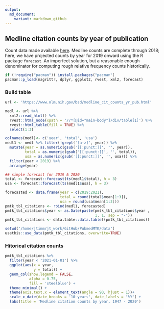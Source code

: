 ```yaml
---
output:
  md_document:
    variant: markdown_github
---
```



## Medline citation counts by year of publication

Count data made available [here](https://www.nlm.nih.gov/bsd/medline_cit_counts_yr_pub.html). Medline counts are complete through 2018; here, we have projected counts by year for 2019 onward using the R package `forecast`.  An imperfect solution, but a reasonable enough denominator for computing rough relative frequency counts historically.

```r
if (!require("pacman")) install.packages("pacman")
pacman::p_load(magrittr, dplyr, ggplot2, rvest, xml2, forecast)
```


### Build table

```r
url <- 'https://www.nlm.nih.gov/bsd/medline_cit_counts_yr_pub.html'

medl <- url %>%
  xml2::read_html() %>%
  rvest::html_node(xpath = '//*[@id="main-body"]/div/table[1]') %>% 
  rvest::html_table(fill = TRUE) %>%
  select(1:3)

colnames(medl)<- c('year', 'total', 'usa')
medl1 <- medl %>% filter(!grepl('[a-z]', year)) %>%
  mutate(year = as.numeric(gsub('[[:punct:]]', '', year)),
         total = as.numeric(gsub('[[:punct:]]', '', total)),
         usa = as.numeric(gsub('[[:punct:]]', '', usa))) %>%
  filter(year < 2019) %>%
  arrange(year)

## simple forecast for 2019 & 2020
total <- forecast::forecast(ts(medl1$total), h = 3)
usa <- forecast::forecast(ts(medl1$usa), h = 3)

forecasted <- data.frame(year = c(2019:2021),
                         total = round(total$mean[1:3]),
                         usa = round(usa$mean[1:3]))
pmtk_tbl_citations <- rbind(medl1, forecasted) 
pmtk_tbl_citations$year <- as.Date(paste(pmtk_tbl_citations$year , 
                                         1, 1, sep = "-"))
pmtk_tbl_citations <- data.table::data.table((pmtk_tbl_citations))
```


```r
setwd('/home/jtimm/jt_work/GitHub/PubmedMTK/data')
usethis::use_data(pmtk_tbl_citations, overwrite=TRUE)
```



### Hitorical citation counts

```r
pmtk_tbl_citations %>%
  filter(year < '2021-01-01') %>%
  ggplot(aes(x = year, 
             y = total)) +
  geom_col(show.legend = FALSE, 
           alpha = 0.75,
           fill = 'steelblue') + 
  theme_minimal() +
  theme(axis.text.x = element_text(angle = 90, hjust = 1))+
  scale_x_date(date_breaks = '10 years', date_labels = "%Y") +
  labs(title = 'Medline citation counts by year, 1947 - 2020')
```

